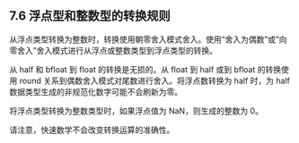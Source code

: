 ## 7.6 浮点型和整数型的转换规则

从浮点类型转换为整数时，转换使用朝零舍入模式舍入。使用“舍入为偶数”或“向零舍入”舍入模式进行从浮点或整数类型到浮点类型的转换。

从 half 和 bfloat 到 float 的转换是无损的。从 float 到 half 或到 bfloat 的转换使用 round 关系到偶数舍入模式对尾数进行舍入。将浮点数转换为 half 时，为 half 数据类型生成的非规范化数字可能不会刷新为零。

将浮点类型转换为整数类型时，如果浮点值为 NaN，则生成的整数为 0。

请注意，快速数学不会改变转换运算的准确性。
